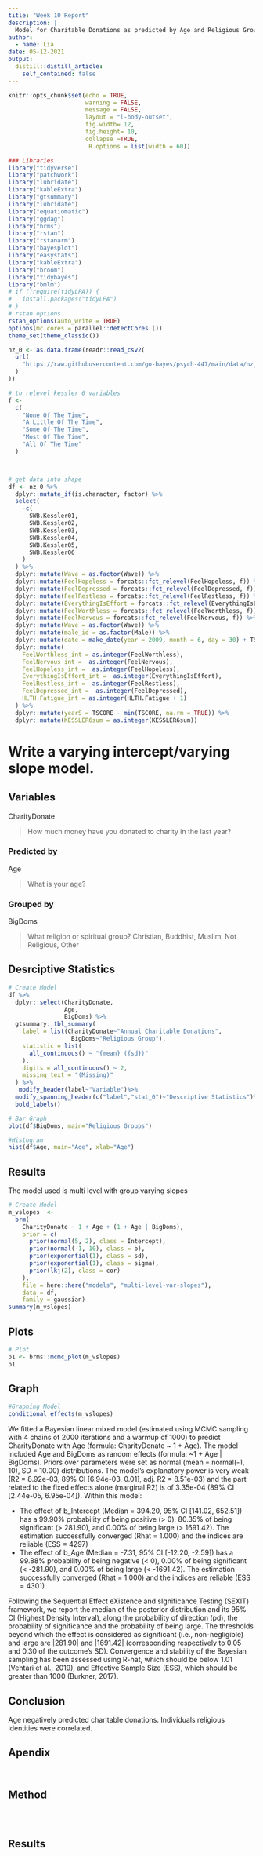 ```yaml
---
title: "Week 10 Report"
description: |
  Model for Charitable Donations as predicted by Age and Religious Group.
author:
  - name: Lia
date: 05-12-2021
output:
  distill::distill_article:
    self_contained: false
---
```



```r
knitr::opts_chunk$set(echo = TRUE,
                      warning = FALSE,
                      message = FALSE,
                      layout = "l-body-outset",
                      fig.width= 12,
                      fig.height= 10,
                      collapse =TRUE,
                       R.options = list(width = 60))
```

```r
### Libraries
library("tidyverse")
library("patchwork")
library("lubridate")
library("kableExtra")
library("gtsummary")
library("lubridate")
library("equatiomatic")
library("ggdag")
library("brms")
library("rstan")
library("rstanarm")
library("bayesplot")
library("easystats")
library("kableExtra")
library("broom")
library("tidybayes")
library("bmlm")
# if (!require(tidyLPA)) {
#   install.packages("tidyLPA")
# }
# rstan options
rstan_options(auto_write = TRUE)
options(mc.cores = parallel::detectCores ())
theme_set(theme_classic())
```

```r
nz_0 <- as.data.frame(readr::read_csv2(
  url(
    "https://raw.githubusercontent.com/go-bayes/psych-447/main/data/nzj.csv"
  )
))

# to relevel kessler 6 variables
f <-
  c(
    "None Of The Time",
    "A Little Of The Time",
    "Some Of The Time",
    "Most Of The Time",
    "All Of The Time"
  )



# get data into shape
df <- nz_0 %>%
  dplyr::mutate_if(is.character, factor) %>%
  select(
    -c(
      SWB.Kessler01,
      SWB.Kessler02,
      SWB.Kessler03,
      SWB.Kessler04,
      SWB.Kessler05,
      SWB.Kessler06
    )
  ) %>%
  dplyr::mutate(Wave = as.factor(Wave)) %>%
  dplyr::mutate(FeelHopeless = forcats::fct_relevel(FeelHopeless, f)) %>%
  dplyr::mutate(FeelDepressed = forcats::fct_relevel(FeelDepressed, f)) %>%
  dplyr::mutate(FeelRestless = forcats::fct_relevel(FeelRestless, f)) %>%
  dplyr::mutate(EverythingIsEffort = forcats::fct_relevel(EverythingIsEffort, f)) %>%
  dplyr::mutate(FeelWorthless = forcats::fct_relevel(FeelWorthless, f)) %>%
  dplyr::mutate(FeelNervous = forcats::fct_relevel(FeelNervous, f)) %>%
  dplyr::mutate(Wave = as.factor(Wave)) %>%
  dplyr::mutate(male_id = as.factor(Male)) %>%
  dplyr::mutate(date = make_date(year = 2009, month = 6, day = 30) + TSCORE) %>%
  dplyr::mutate(
    FeelWorthless_int = as.integer(FeelWorthless),
    FeelNervous_int =  as.integer(FeelNervous),
    FeelHopeless_int =  as.integer(FeelHopeless),
    EverythingIsEffort_int =  as.integer(EverythingIsEffort),
    FeelRestless_int =  as.integer(FeelRestless),
    FeelDepressed_int =  as.integer(FeelDepressed),
    HLTH.Fatigue_int = as.integer(HLTH.Fatigue + 1)
  ) %>%
  dplyr::mutate(yearS = TSCORE - min(TSCORE, na.rm = TRUE)) %>%
  dplyr::mutate(KESSLER6sum = as.integer(KESSLER6sum))
```

#  Write a varying intercept/varying slope model.

## Variables

CharityDonate

> How much money have you donated to charity in the last year?

### Predicted by 

Age

>  What is your age?

### Grouped by

BigDoms

> What religion or spiritual group? Christian, Buddhist, Muslim, Not Religious, Other

## Desrciptive Statistics

```r
# Create Model
df %>%
  dplyr::select(CharityDonate,
                Age,
                BigDoms) %>%
  gtsummary::tbl_summary(
    label = list(CharityDonate~"Annual Charitable Donations",
                  BigDoms~"Religious Group"),
    statistic = list(
      all_continuous() ~ "{mean} ({sd})"
    ),
    digits = all_continuous() ~ 2,
    missing_text = "(Missing)"
  ) %>%
   modify_header(label~"Variable")%>%
  modify_spanning_header(c("label","stat_0")~"Descriptive Statistics")%>%
  bold_labels()
```



```r
# Bar Graph
plot(df$BigDoms, main="Religious Groups")
```

```r
#Histogram
hist(df$Age, main="Age", xlab="Age")
```


## Results

The model used is multi level with group varying slopes

```r
# Create Model
m_vslopes  <-
  brm(
    CharityDonate ~ 1 + Age + (1 + Age | BigDoms),
    prior = c(
      prior(normal(5, 2), class = Intercept),
      prior(normal(-1, 10), class = b),
      prior(exponential(1), class = sd),
      prior(exponential(1), class = sigma),
      prior(lkj(2), class = cor)
    ),
    file = here::here("models", "multi-level-var-slopes"),
    data = df,
    family = gaussian)
summary(m_vslopes)
```

## Plots

```r
# Plot
p1 <- brms::mcmc_plot(m_vslopes)
p1
```

## Graph

```r
#Graphing Model
conditional_effects(m_vslopes)
```




We fitted a Bayesian linear mixed model (estimated using MCMC sampling with 4 chains of 2000 iterations and a warmup of 1000) to predict CharityDonate with Age (formula: CharityDonate ~ 1 + Age). The model included Age and BigDoms as random effects (formula: ~1 + Age | BigDoms). Priors over parameters were set as normal (mean = normal(-1, 10), SD = 10.00) distributions. The model's explanatory power is very weak (R2 = 8.92e-03, 89% CI [6.94e-03, 0.01], adj. R2 = 8.51e-03) and the part related to the fixed effects alone (marginal R2) is of 3.35e-04 (89% CI [2.44e-05, 6.95e-04]).  Within this model:

  - The effect of b_Intercept (Median = 394.20, 95% CI [141.02, 652.51]) has a 99.90% probability of being positive (> 0), 80.35% of being significant (> 281.90), and 0.00% of being large (> 1691.42). The estimation successfully converged (Rhat = 1.000) and the indices are reliable (ESS = 4297)
  - The effect of b_Age (Median = -7.31, 95% CI [-12.20, -2.59]) has a 99.88% probability of being negative (< 0), 0.00% of being significant (< -281.90), and 0.00% of being large (< -1691.42). The estimation successfully converged (Rhat = 1.000) and the indices are reliable (ESS = 4301)

Following the Sequential Effect eXistence and sIgnificance Testing (SEXIT) framework, we report the median of the posterior distribution and its 95% CI (Highest Density Interval), along the probability of direction (pd), the probability of significance and the probability of being large. The thresholds beyond which the effect is considered as significant (i.e., non-negligible) and large are |281.90| and |1691.42| (corresponding respectively to 0.05 and 0.30 of the outcome's SD). Convergence and stability of the Bayesian sampling has been assessed using R-hat, which should be below 1.01 (Vehtari et al., 2019), and Effective Sample Size (ESS), which should be greater than 1000 (Burkner, 2017).

## Conclusion

Age negatively predicted charitable donations. Individuals religious identities were correlated. 

\newpage

## Apendix

```r

```

```r

```

## Method

```r

```

```r

```

```r

```

## Results

```r

```

```r

```


```r

```



